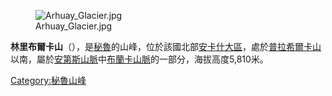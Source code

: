 [[Image:Arhuay_Glacier.jpg|right]]

{{Coord|8|53|40|S|77|36|39|W|display=title}}

'''林里布爾卡山'''（{{lang-es|Rinrijirca}}），是[[秘魯|秘魯]]的山峰，位於該國北部[[安卡什大區|安卡什大區]]，處於[[普拉希爾卡山|普拉希爾卡山]]以南，屬於[[安第斯山脈|安第斯山脈]]中[[布蘭卡山脈|布蘭卡山脈]]的一部分，海拔高度5,810米。

{{Peru-geo-stub}}
[[Category:秘魯山峰|Category:秘魯山峰]]